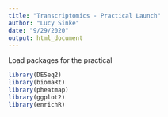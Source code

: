 ```yaml
---
title: "Transcriptomics - Practical Launch"
author: "Lucy Sinke"
date: "9/29/2020"
output: html_document
---
```


Load packages for the practical

```r
library(DESeq2)
library(biomaRt)
library(pheatmap)
library(ggplot2)
library(enrichR)
```


